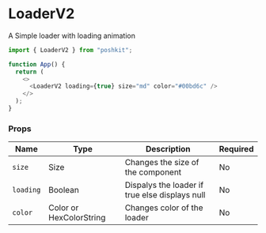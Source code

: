 <!-- Custom-MDX-Documentation.mdx -->

# LoaderV2

A Simple loader with loading animation

```js
import { LoaderV2 } from "poshkit";

function App() {
  return (
    <>
      <LoaderV2 loading={true} size="md" color="#00bd6c" />
    </>
  );
}
```

### Props

| Name      | Type                    | Description                                    | Required |
| --------- | ----------------------- | ---------------------------------------------- | -------- |
| `size`    | Size                    | Changes the size of the component              | No       |
| `loading` | Boolean                 | Dispalys the loader if true else displays null | No       |
| `color`   | Color or HexColorString | Changes color of the loader                    | No       |
